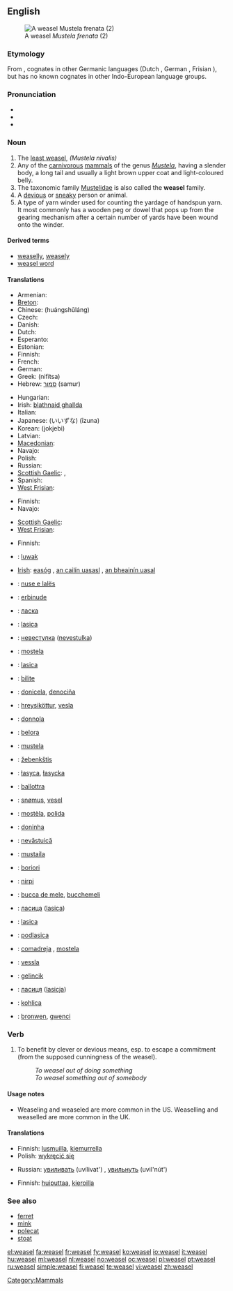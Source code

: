 {{wikipedia|dab=weasel (disambiguation)|weasel}}
==English==
[[Image:Mustela frenata.jpg|thumb|A weasel ''Mustela frenata'' (2)]]

===Etymology===
From {{etyl|ang|en}} {{term|weosule||lang=ang}}, cognates in other Germanic languages (Dutch {{term|wezel||lang=ne}}, German {{term|Wiesel||lang=de}}, Frisian {{term|wezeling||lang=fy}}), but has no known cognates in other Indo-European language groups.

===Pronunciation===
* {{IPA|/'wiːzəl/}}
* {{audio|en-us-weasel.ogg|Audio (US)}}
* {{rhymes|iːzəl}}

===Noun===
{{wikipedia}}
{{en-noun}}

# The [[least weasel]], ''(Mustela nivalis)''
# Any of the [[carnivorous]] [[mammal]]s of the genus ''[[Mustela]]'', having a slender body, a long tail and usually a light brown upper coat and light-coloured belly.
# The taxonomic family [[Mustelidae]] is also called the '''weasel''' family.
# A [[devious]] or [[sneaky]] person or animal.
# A type of yarn winder used for counting the yardage of handspun yarn. It most commonly has a wooden peg or dowel that pops up from the gearing mechanism after a certain number of yards have been wound onto the winder.

====Derived terms====
* [[weaselly]], [[weasely]]
* [[weasel word]]

====Translations====
{{trans-top|least weasel, ''Mustela nivalis''}}
* Armenian: {{t-|hy|աքիս|tr=ak'is}}
* [[Breton]]: {{t+|br|kaerell|xs=Breton}}
* Chinese: {{t+|cmn|黄鼠狼|sc=Hani}} (huángshǔláng)
* Czech: {{t-|cs|lasice|f}}
* Danish: {{t+|da|brud|c}}
* Dutch: {{t+|nl|wezel|f}}
* Esperanto: {{t+|eo|vizelo|xs=Esperanto}}
* Estonian: {{t+|et|nirk}}
* Finnish: {{t+|fi|lumikko}}
* French: {{t+|fr|belette|f}}
* German: {{t+|de|Wiesel|n}}
* Greek: {{t+|el|νυφίτσα}} (nifítsa) {{f}}
* Hebrew: [[סמור]] (samur)
{{trans-mid}}
* Hungarian: {{t+|hu|menyét}}
* Irish: [[blathnaid ghallda]] {{f}}
* Italian: {{t+|it|donnola|f}}
* Japanese: {{t+|ja|飯綱}} (いいずな) (īzuna)
* Korean: {{t-|ko|족제비|sc=Hang}} (jokjebi)
* Latvian: {{t+|lv|zebiekste|f|xs=Latvian}}
* [[Macedonian]]: {{t-|mk|ласица|f|tr=lásica}}
* Navajo: {{tø|nv|dlǫ́ʼii}}
* Polish: {{t+|pl|łasica|f}}
* Russian: {{t+|ru|ласка|f|tr=láska}}
* [[Scottish Gaelic]]: {{t-|gd|neas|f|xs=Scottish Gaelic}}, {{t-|gd|neas bheag|f|xs=Scottish Gaelic}}
* Spanish: {{t+|es|comadreja|f}}
* [[West Frisian]]: {{t+|fy|wezeling|c|xs=West Frisian}}
{{trans-bottom}}

{{trans-top|any mammal of the genus ''Mustela''}}
* Finnish: {{t+|fi|kärppä}}
* Navajo: {{tø|nv|dlǫ́ʼii}}
{{trans-mid}}
* [[Scottish Gaelic]]: {{t-|gd|neas|f|xs=Scottish Gaelic}}
* [[West Frisian]]: {{t-|fy|marter|c|xs=West Frisian}}
{{trans-bottom}}

{{trans-top|any mammal of the family ''Mustelidae''}}
* Finnish: {{t-|fi|näätäeläin}}
* {{ttbc|Indonesian}}: [[luwak]]
{{trans-mid}}
* [[Irish]]: [[easóg]] {{f}}, [[an cailín uasasl]] {{m}}, [[an bheainín uasal]] {{f}}
{{trans-bottom}}

{{checktrans-top}}
* {{ttbc|Albanian}}: [[nuse e lalës]]
* {{ttbc|Basque}}: [[erbinude]]
* {{ttbc|Belarusian}}: [[ласка]]
* {{ttbc|Bosnian}}: [[lasica]] {{f}}
* {{ttbc|Bulgarian}}: [[невестулка]] ([[nevestulka]])
* {{ttbc|Catalan}}: [[mostela]] {{f}}
* {{ttbc|Croatian}}: [[lasica]]
* {{ttbc|Friulian}}: [[bilite]]
* {{ttbc|Galician}}: [[donicela]], [[denociña]]
* {{ttbc|Icelandic}}: [[hreysiköttur]], [[vesla]]
* {{ttbc|Italian}}: [[donnola]] {{f}}
{{trans-mid}}
* {{ttbc|Ladin}}: [[belora]]
* {{ttbc|Latin}}: [[mustela#Latin|mustela]]
* {{ttbc|Lithuanian}}: [[žebenkštis]]
* {{ttbc|Lower Sorbian}}: [[łasyca]], [[łasycka]]
* {{ttbc|Maltese}}: [[ballottra]]
* {{ttbc|Norwegian}}: [[snømus]], [[vesel]]
* {{ttbc|Occitan}}: [[mostèla]], [[polida]]
* {{ttbc|Portuguese}}: [[doninha]]
* {{ttbc|Romanian}}: [[nevăstuică]] {{f}}
* {{ttbc|Romansch}}: [[mustaila]]
* {{ttbc|Romani}}: [[boriori]] {{f}}
* {{ttbc|Sami}}: [[nirpi]]
* {{ttbc|Sardinian}}: [[bucca de mele]], [[bucchemeli]]
* {{ttbc|Serbian}}: [[ласица]] ([[lasica]])
* {{ttbc|Slovak}}: [[lasica]]
* {{ttbc|Slovene}}: [[podlasica]] {{f}}
* {{ttbc|Spanish}}: [[comadreja]] {{f}}, [[mostela]] {{f}}
* {{ttbc|Swedish}}: [[vessla]]
* {{ttbc|Turkish}}: [[gelincik]]
* {{ttbc|Ukrainian}}: [[ласиця]] ([[lasicja]])
* {{ttbc|Upper Sorbian}}: [[kohlica]]
* {{ttbc|Welsh}}: [[bronwen]], [[gwenci]]
{{trans-bottom}}

===Verb===
{{en-verb|weasels|'''[[weaseling]]''' or '''[[weaselling]]'''|'''[[weaseled]]''' or '''[[weaselled]]'''|'''[[weaseled]]''' or '''[[weaselled]]'''}}

# To benefit by clever or devious means, esp. to escape a commitment (from the supposed cunningness of the weasel).
#: ''To weasel out of doing something''
#: ''To weasel something out of somebody''

====Usage notes====
* Weaseling and weaseled are more common in the US.  Weaselling and weaselled are more common in the UK.

====Translations====
{{trans-top|to weasel out of doing something}}
* Finnish: [[lusmuilla]], [[kiemurrella]]
* Polish: [[wykręcić się]]
{{trans-mid}}
* Russian: [[увиливать]] (uvílivat') {{impf}}, [[увильнуть]] (uvil'nút') {{pf}}
{{trans-bottom}}

{{trans-top|to weasel something out of somebody}}
* Finnish: [[huiputtaa]], [[kieroilla]]
{{trans-mid}}
{{trans-bottom}}

===See also===
* [[ferret]]
* [[mink]]
* [[polecat]]
* [[stoat]]

[[Category:Mammals]]

[[el:weasel]]
[[fa:weasel]]
[[fr:weasel]]
[[fy:weasel]]
[[ko:weasel]]
[[io:weasel]]
[[it:weasel]]
[[hu:weasel]]
[[ml:weasel]]
[[nl:weasel]]
[[no:weasel]]
[[oc:weasel]]
[[pl:weasel]]
[[pt:weasel]]
[[ru:weasel]]
[[simple:weasel]]
[[fi:weasel]]
[[te:weasel]]
[[vi:weasel]]
[[zh:weasel]]